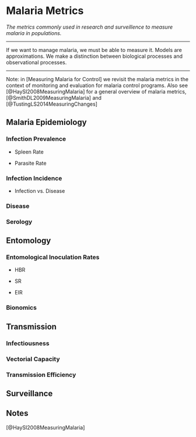 # Malaria Metrics 

*The metrics commonly used in research and surveillence to measure malaria in populations.* 

*** 

If we want to manage malaria, we must be able to measure it. Models are approximations. We make a distinction between biological processes and observational processes. 

***

Note: in [Measuring Malaria for Control] we revisit the malaria metrics in the context of monitoring and evaluation for malaria control programs. Also see [@HaySI2008MeasuringMalaria] for a general overview of malaria metrics,  [@SmithDL2009MeasuringMalaria] and [@TustingLS2014MeasuringChanges]

## Malaria Epidemiology  

### Infection Prevalence

+ Spleen Rate

+ Parasite Rate 

### Infection Incidence 

+ Infection vs. Disease 

### Disease 

### Serology  


## Entomology  

### Entomological Inoculation Rates

+ HBR

+ SR 

+ EIR 

### Bionomics  

## Transmission 

### Infectiousness

### Vectorial Capacity  

### Transmission Efficiency

## Surveillance 

## Notes

[@HaySI2008MeasuringMalaria]
